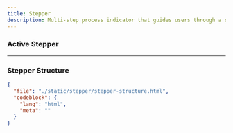```yaml
---
title: Stepper
description: Multi-step process indicator that guides users through a sequence of defined stages.
---
```


<ComponentPreview src="/stepper/stepper" />

### Active Stepper

<ComponentPreview src="/stepper/stepper-active" />

---

### Stepper Structure

```json doc-gen:file
{
  "file": "./static/stepper/stepper-structure.html",
  "codeblock": {
    "lang": "html",
    "meta": ""
  }
}
```